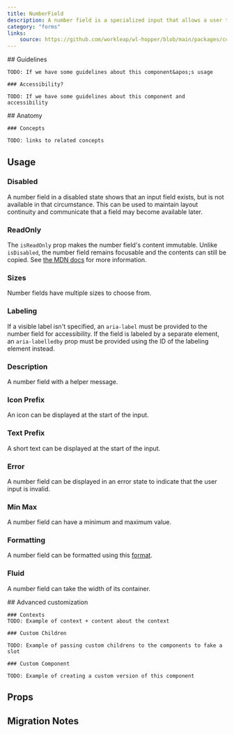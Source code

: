 ```yaml
---
title: NumberField
description: A number field is a specialized input that allows a user to enter a number.
category: "forms"
links:
    source: https://github.com/workleap/wl-hopper/blob/main/packages/components/src/inputs/src/NumberField.tsx
---
```


<Example src="inputs/docs/number-field/preview" isOpen />

<FeatureFlag flag="next">
    ## Guidelines

    TODO: If we have some guidelines about this component&apos;s usage

    ### Accessibility?

    TODO: If we have some guidelines about this component and accessibility
</FeatureFlag>

<FeatureFlag flag="rc">
    ## Anatomy

    ### Concepts

    TODO: links to related concepts
</FeatureFlag>

## Usage

### Disabled
A number field in a disabled state shows that an input field exists, but is not available in that circumstance. This can be used to maintain layout continuity and communicate that a field may become available later.

<Example src="inputs/docs/number-field/disabled" />

### ReadOnly
The `isReadOnly` prop makes the number field's content immutable. Unlike `isDisabled`, the number field remains focusable and the contents can still be copied. See [the MDN docs](https://developer.mozilla.org/en-US/docs/Web/HTML/Attributes/readonly) for more information.

<Example src="inputs/docs/number-field/readOnly" />

### Sizes
Number fields have multiple sizes to choose from.

<Example src="inputs/docs/number-field/sizes" />

### Labeling
If a visible label isn't specified, an `aria-label` must be provided to the number field for accessibility. If the field is labeled by a separate element, an `aria-labelledby` prop must be provided using the ID of the labeling element instead.

<Example src="inputs/docs/number-field/labeling" />

### Description
A number field with a helper message.

<Example src="inputs/docs/number-field/description" />

### Icon Prefix
An icon can be displayed at the start of the input.

<Example src="inputs/docs/number-field/iconPrefix" />

### Text Prefix
A short text can be displayed at the start of the input.

<Example src="inputs/docs/number-field/textPrefix" />

### Error
A number field can be displayed in an error state to indicate that the user input is invalid.

<Example src="inputs/docs/number-field/error" />

### Min Max
A number field can have a minimum and maximum value.

<Example src="inputs/docs/number-field/minmax" />

### Formatting
A number field can be formatted using this [format](https://developer.mozilla.org/en-US/docs/Web/JavaScript/Reference/Global_Objects/Intl/NumberFormat/NumberFormat).

<Example src="inputs/docs/number-field/formatting" />

### Fluid
A number field can take the width of its container.

<Example src="inputs/docs/number-field/fluid" />

<FeatureFlag flag="next">
    ## Advanced customization

    ### Contexts
    TODO: Example of context + content about the context

    ### Custom Children

    TODO: Example of passing custom childrens to the components to fake a slot

    ### Custom Component

    TODO: Example of creating a custom version of this component
</FeatureFlag>

## Props

<PropTable component="NumberField" />

## Migration Notes

<MigrateGuide src="inputs/docs/migration-notes-number-field" />
